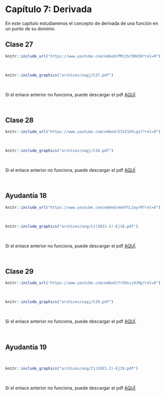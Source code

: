 
# Capítulo 7: Derivada {-}

En este capítulo estudiaremos el concepto de derivada de una función en un punto de su dominio.


## Clase 27  

<!--Aquí aparecerán tanto el video como las notas de dicha clase.-->
```r
knitr::include_url("https://www.youtube.com/embed/PMi3Sc99H30?rel=0")
```

</br> <!--Esto se pone para que se genere un espacio en blanco en la salida html-->


```r
knitr::include_graphics("archivos/oagj/C27.pdf")
```

<br/>

Si el enlace anterior no funciona, puede descargar el pdf [AQUÍ](archivos/oagj/C27.pdf).


<br/>

## Clase 28  

<!--Aquí aparecerán tanto el video como las notas de dicha clase.-->
```r
knitr::include_url("https://www.youtube.com/embed/SlhI1HYLgiY?rel=0")
```

</br> <!--Esto se pone para que se genere un espacio en blanco en la salida html-->


```r
knitr::include_graphics("archivos/oagj/C28.pdf")
```

<br/>

Si el enlace anterior no funciona, puede descargar el pdf [AQUÍ](archivos/oagj/C28.pdf).


<br/>

## Ayudantía 18 {#ayudantia18}

<!--Aquí aparecerán tanto el video como las notas de dicha clase.-->
```r
knitr::include_url("https://www.youtube.com/embed/mehFtL1oyrM?rel=0")
```

</br> <!--Esto se pone para que se genere un espacio en blanco en la salida html-->


```r
knitr::include_graphics("archivos/asg/C1(2021-2)-Ej18.pdf")
```

</br>

Si el enlace anterior no funciona, puede descargar el pdf [AQUÍ](archivos/asg/C1(2021-2)-Ej18.pdf).


<br/>

## Clase 29 

<!--Aquí aparecerán tanto el video como las notas de dicha clase.-->
```r
knitr::include_url("https://www.youtube.com/embed/YrS0svjdJMg?rel=0")
```

</br> <!--Esto se pone para que se genere un espacio en blanco en la salida html-->


```r
knitr::include_graphics("archivos/oagj/C29.pdf")
```

<br/>

Si el enlace anterior no funciona, puede descargar el pdf [AQUÍ](archivos/oagj/C29.pdf).


<br/>


## Ayudantía 19 {#ayudantia19}


</br> <!--Esto se pone para que se genere un espacio en blanco en la salida html-->


```r
knitr::include_graphics("archivos/asg/C1(2021-2)-Ej19.pdf")
```

</br>

Si el enlace anterior no funciona, puede descargar el pdf [AQUÍ](archivos/asg/C1(2021-2)-Ej19.pdf).


<br/>
